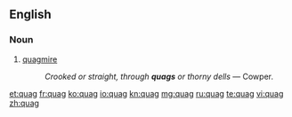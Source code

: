 ==English==
===Noun===
{{en-noun}}

# [[quagmire]]
#: ''Crooked or straight, through '''quags''' or thorny dells'' &mdash; Cowper.

[[et:quag]]
[[fr:quag]]
[[ko:quag]]
[[io:quag]]
[[kn:quag]]
[[mg:quag]]
[[ru:quag]]
[[te:quag]]
[[vi:quag]]
[[zh:quag]]